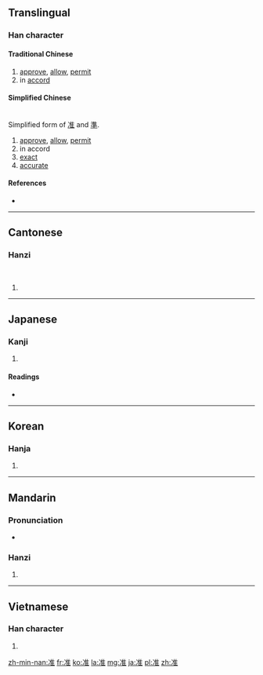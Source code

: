 {{also|準}}
==Translingual==

===Han character===
====Traditional Chinese====
{{Han char|rn=15|rad=冫|as=08|sn=10|four=3011<sub>4</sub>|canj=戈一人土 (IMOG)|ids=⿰[[冫]][[隹]]}}

# [[approve]], [[allow]], [[permit]]
# in [[accord]]

====Simplified Chinese====
{{Han char|rn=15|rad=冫|as=08|sn=10|four=3011<sub>4</sub>|canj=戈一人土 (IMOG)|ids=⿰[[冫]][[隹]]}}<br>
Simplified form of [[准]] and [[準]].

# [[approve]], [[allow]], [[permit]]
# in accord
# [[exact]]
# [[accurate]]

====References====
* {{Han ref|kx=0132.370|dkj=01661|dj=0296.250|hdz=10299.040|uh=51C6|ud=20934|bh=ADE3|bd=44515}}

----

==Cantonese==

===Hanzi===
{{yue-hanzi|jyut=[[zeon2]]|y=jeun2|tra=准}}<br>
{{yue-hanzi|jyut=[[zeon2]]|y=jeun2|tra=準}}

# {{defn|lang=yue|sort=冫08}}

----

==Japanese==

===Kanji===
{{ja-kanji|grade=c|rs=冫08}}

# {{defn|lang=ja|sort=冫08}}

====Readings====
* {{ja-readings|on=[[じゅん]] (jun), [[しゅん]] (shun)|kun=[[なぞらえる]] (nazoraeru)}}

----

==Korean==

===Hanja===
{{ko-hanja|hangeul=준|rv=jun|mr=chun}}

# {{defn|lang=ko|sort=冫08}}

----

==Mandarin==

===Pronunciation===
* {{audio|Zh-zhun.ogg|Audio}}

===Hanzi===
{{cmn-hanzi|tra=準|pin=[[sōng]] ([[song1]]), [[zhǔn]] ([[zhun3]])|wg=sung<sup>1</sup>, chun<sup>3</sup>}}

# {{defn|lang=cmn|sort=冫08}}

----

==Vietnamese==

===Han character===
{{vi-hantu|[[chuẩn]], [[chốn]], [[chổn]], [[chõn]], [[chủn]], [[trốn]]|rs=冫08}}

# {{defn|lang=vi|sort=冫08}}

[[zh-min-nan:准]]
[[fr:准]]
[[ko:准]]
[[la:准]]
[[mg:准]]
[[ja:准]]
[[pl:准]]
[[zh:准]]